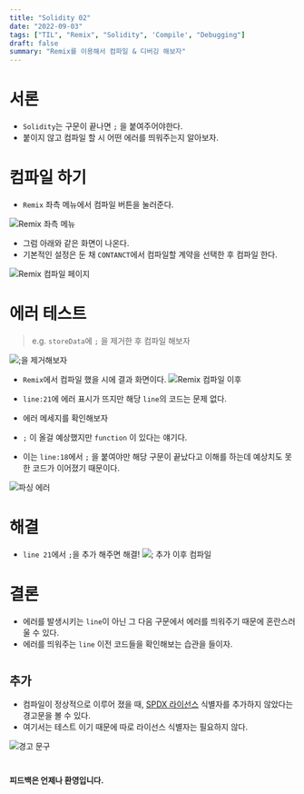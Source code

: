 ```yaml
---
title: "Solidity 02"
date: "2022-09-03"
tags: ["TIL", "Remix", "Solidity", 'Compile', "Debugging"]
draft: false
summary: "Remix를 이용해서 컴파일 & 디버깅 해보자"
---
```


# 서론

- `Solidity`는 구문이 끝나면 `;` 을 붙여주어야한다.
- 붙이지 않고 컴파일 할 시 어떤 에러를 띄워주는지 알아보자.

# 컴파일 하기

- `Remix` 좌측 메뉴에서 컴파일 버튼을 눌러준다.

![Remix 좌측 메뉴](/assets/posts/blockchain/solidity/Solidity-02/01.png)

- 그럼 아래와 같은 화면이 나온다.
- 기본적인 설정은 둔 채 `CONTANCT`에서 컴파일할 계약을 선택한 후  컴파일 한다.

![Remix 컴파일 페이지](/assets/posts/blockchain/solidity/Solidity-02/02.png)

# 에러 테스트

> e.g. `storeData`에 `;` 을 제거한 후 컴파일 해보자

![;을 제거해보자](/assets/posts/blockchain/solidity/Solidity-02/03.png)


- `Remix`에서 컴파일 했을 시에 결과 화면이다.
![Remix 컴파일 이후](/assets/posts/blockchain/solidity/Solidity-02/04.png)


- `line:21`에 에러 표시가 뜨지만 해당 `line`의 코드는 문제 없다.
- 에러 메세지를 확인해보자
- `;` 이 올걸 예상했지만 `function` 이 있다는 얘기다.
- 이는 `line:18`에서 `;` 을 붙여야만 해당 구문이 끝났다고 이해를 하는데 예상치도 못한 코드가 이어졌기 때문이다.

![파싱 에러](/assets/posts/blockchain/solidity/Solidity-02/05.png)


# 해결

- `line 21`에서 `;`을 추가 해주면 해결!
![; 추가 이후 컴파일](/assets/posts/blockchain/solidity/Solidity-02/06.png)


# 결론

- 에러를 발생시키는 `line`이 아닌 그 다음 구문에서 에러를 띄워주기 때문에 혼란스러울 수 있다.
- 에러를 띄워주는 `line` 이전 코드들을 확인해보는 습관을 들이자.

#

## 추가

- 컴파일이 정상적으로 이루어 졌을 때, [SPDX 라이선스](https://en.wikipedia.org/wiki/Software_Package_Data_Exchange) 식별자를 추가하지 않았다는 경고문을 볼 수 있다.
- 여기서는 테스트 이기 때문에 따로 라이선스 식별자는 필요하지 않다.

![경고 문구](/assets/posts/blockchain/solidity/Solidity-02/07.png)

#

#### 피드백은 언제나 환영입니다.